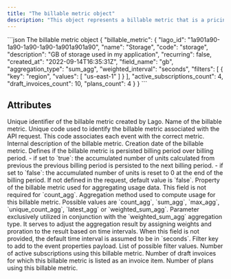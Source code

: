 ```yaml
---
title: "The billable metric object"
description: "This object represents a billable metric that is a pricing component of your application."
---
```


<RequestExample>
```json The billable metric object
{
  "billable_metric": {
    "lago_id": "1a901a90-1a90-1a90-1a90-1a901a901a90",
    "name": "Storage",
    "code": "storage",
    "description": "GB of storage used in my application",
    "recurring": false,
    "created_at": "2022-09-14T16:35:31Z",
    "field_name": "gb",
    "aggregation_type": "sum_agg",
    "weighted_interval": "seconds",
    "filters": [
      {
        "key": "region",
        "values": [
          "us-east-1"
        ]
      }
    ],
    "active_subscriptions_count": 4,
    "draft_invoices_count": 10,
    "plans_count": 4
  }
}
```
</RequestExample>

## Attributes

<ResponseField name="billable_metric" type="object">
  <Expandable title="object" defaultOpen="true">
    <ResponseField name="lago_id" type="string" required>
      Unique identifier of the billable metric created by Lago.
    </ResponseField>
    <ResponseField name="name" type="string" required>
      Name of the billable metric.
    </ResponseField>
    <ResponseField name="code" type="string" required>
      Unique code used to identify the billable metric associated with the API
      request. This code associates each event with the correct metric.
    </ResponseField>
    <ResponseField name="description" type="string | null">
      Internal description of the billable metric.
    </ResponseField>
    <ResponseField name="created_at" type="string" required>
      Creation date of the billable metric.
    </ResponseField>
    <ResponseField name="recurring" type="boolean" required>
      Defines if the billable metric is persisted billing period over billing
      period. - if set to `true`: the accumulated number of units calculated
      from previous the previous billing period is persisted to the next billing
      period. - if set to `false`: the accumulated number of units is reset to 0
      at the end of the billing period. If not defined in the request, default
      value is `false`.
    </ResponseField>
    <ResponseField name="field_name" type="string | null">
      Property of the billable metric used for aggregating usage data. This
      field is not required for `count_agg`.
    </ResponseField>
    <ResponseField name="aggregation_type" type="enum<string>" required>
      Aggregation method used to compute usage for this billable metric.
      Possible values are `count_agg`, `sum_agg`, `max_agg`, `unique_count_agg`,
      `latest_agg` or `weighted_sum_agg`.
    </ResponseField>
    <ResponseField name="weighted_interval" type="string">
      Parameter exclusively utilized in conjunction with the `weighted_sum_agg`
      aggregation type. It serves to adjust the aggregation result by assigning
      weights and proration to the result based on time intervals. When this
      field is not provided, the default time interval is assumed to be in
      `seconds`.
    </ResponseField>
    <ResponseField name="filters" type="object">
      <Expandable title="object">
        <ResponseField name="key" type="string" required>
          Filter key to add to the event properties payload.
        </ResponseField>
        <ResponseField name="values" type="array" required>
          List of possible filter values.
        </ResponseField>
      </Expandable>
    </ResponseField>
    <ResponseField name="active_subscriptions_count" type="integer" required>
      Number of active subscriptions using this billable metric.
    </ResponseField>
    <ResponseField name="draft_invoices_count" type="integer" required>
      Number of draft invoices for which this billable metric is listed as an
      invoice item.
    </ResponseField>
    <ResponseField name="plans_count" type="integer" required>
      Number of plans using this billable metric.
    </ResponseField>
  </Expandable>
</ResponseField>
